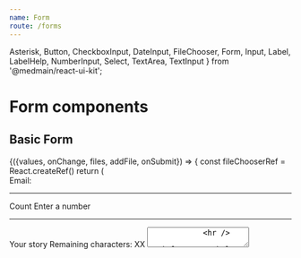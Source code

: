 ```yaml
---
name: Form
route: /forms
---
```



  Asterisk,
  Button,
  CheckboxInput,
  DateInput,
  FileChooser,
  Form,
  Input,
  Label,
  LabelHelp,
  NumberInput,
  Select,
  TextArea,
  TextInput
} from '@medmain/react-ui-kit';


# Form components

## Basic Form

<Playground>
  <Root>
    <FormContainer
      initialValues={{
        email: 'larry@celtics.com',
        count: 100,
        story: 'This is my story',
        team: 'CHI',
        position: '1',
        hallOfFame: true,
        mvp: false,
        date: new Date(2018, 1, 11),
        accept: false
      }}
    >
      {({values, onChange, files, addFile, onSubmit}) => {
        const fileChooserRef = React.createRef()
        return (
          <Form onSubmit={onSubmit}>
            <Label htmlFor="email">Email:</Label>
            <TextInput id="email" name="email" value={values.email} onChange={onChange('email')} />
            <hr />
            <Label htmlFor="email">
              Count
              <LabelHelp>Enter a number</LabelHelp>
            </Label>
            <NumberInput id="count" value={values.count} onChange={onChange('count')} />
            <hr />
            <Label htmlFor="story">
              Your story
              <LabelHelp>Remaining characters: XX</LabelHelp>
            </Label>
            <TextArea id="story" rows={5} onChange={onChange('story')} value={values.story} />
            <hr />
            <Label>Team</Label>
            <Select
              id="team"
              type="select"
              value={values.team}
              options={[
                {value: 'CHI', label: 'Chicago Bulls'},
                {value: 'LAL', label: 'Los Angeles Lakers'}
              ]}
              onChange={onChange('team')}
            />
            <hr />
            <Label>Level</Label>
            <Select
              id="postion"
              type="radio"
              value={values.position}
              options={[
                {value: '1', label: 'Regular Player'},
                {value: '2', label: 'All-Star Player'}
              ]}
              onChange={onChange('position')}
            />
            <hr />
            <Label>Awards {values.mvp}</Label>
            <CheckboxInput label="Hall-of-famer" value={values.hallOfFame} onChange={onChange('hallOfFame')} />
            <CheckboxInput label="MVP" value={values.mvp} onChange={onChange('mvp')} />
            <CheckboxInput label="Disabled option (checked)" disabled value={true} />
            <CheckboxInput label="Disabled option (unchecked)" disabled value={false} />
            <CheckboxInput name={'accept'} label="I accept the conditions" required value={values.accept} onChange={onChange('accept')}/>
            <hr />
            <Label>Date</Label>
            <DateInput id="date" value={values.date} onChange={onChange('date')} />
            <hr />
            <Label>Uploaded files</Label>
            <FileList files={files} />
            <FileChooser ref={fileChooserRef} onChoose={addFile} />
            <Button onClick={() => fileChooserRef.current.open()}>Add a file</Button>
            <hr />
            <Button rsPrimary type="submit">SAVE</Button>
          </Form>
        );
      }}
    </FormContainer>

  </Root>
</Playground>
